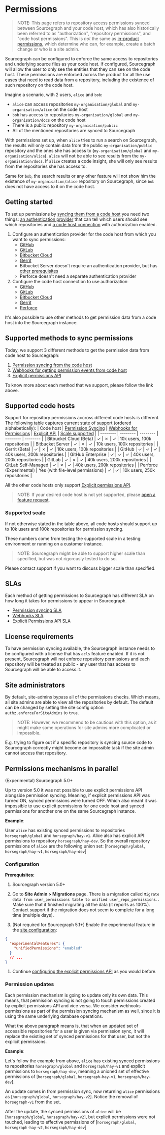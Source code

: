 # Permissions

> NOTE: This page refers to repository access permissions synced between Sourcegraph and your code host, which has also historically been referred to as "authorization", "repository permissions", and "code host permissions". This is *not* the same as [in-product permissions](/admin/access_control/), which determine who can, for example, create a batch change or who is a site admin.

Sourcegraph can be configured to enforce the same access to repositories and underlying
source files as your code host. If configured, Sourcegraph will allow the user to only
see the entities that they can see on the code host. These permissions are enforced
across the product for all the use cases that need to read data from a repository,
including the existence of such repository on the code host.

Imagine a scenario, with 2 users, `alice` and `bob`:

- `alice` can access repositories `my-organisation/global` and `my-organisation/alice` on the code host
- `bob` has access to repositories `my-organisation/global` and `my-organisation/docs` on the code host
- There is a public repository `my-organisation/public`
- All of the mentioned repositories are synced to Sourcegraph

With permissions set up, when `alice` tries to run a search on Sourcegraph, the results will only contain data from the public `my-organisation/public` repository and the ones she has access to (`my-organisation/global` and `my-organisation/alice`). `alice` will not be able to see results from the `my-organisation/docs`. If `alice` creates a code insight, she will only see results from the repositories she has access to.

Same for `bob`, the search results or any other feature will not show him the existence of `my-organisation/alice` repository on Sourcegraph, since `bob` does not have access to it on the code host.

## Getting started

To set up permissions by [syncing them from a code host](/admin/permissions/syncing) you need two things: [an authentication provider](/admin/auth/) that can tell which users should see which repositories and [a code host connection](/admin/external_service/) with authorization enabled.

1. Configure an authentication provider for the code host from which you want to sync permissions:
    - [GitHub](/admin/auth/#github)
    - [GitLab](/admin/auth/#gitlab)
    - [Bitbucket Cloud](/admin/auth/#bitbucket-cloud)
    - [Gerrit](/admin/auth/#gerrit)
    - Bitbucket Server doesn't require an authentication provider, but has [other prerequisites](/admin/external_service/bitbucket_server#prerequisites)
    - Perforce doesn't need a separate authentication provider
2. Configure the code host connection to use authorization:
    - [GitHub](/admin/external_service/github#repository-permissions)
    - [GitLab](/admin/external_service/gitlab#repository-permissions)
    - [Bitbucket Cloud](/admin/external_service/bitbucket_cloud#repository-permissions)
    - [Gerrit](/admin/external_service/gerrit#add-gerrit-as-an-authentication-provider)
    - [Perforce](/admin/repo/perforce#repository-permissions)

It's also possible to use other methods to get permission data from a code host into the Sourcegraph instance.

## Supported methods to sync permissions

Today, we support 3 different methods to get the permission data from code host to Sourcegraph:

1. [Permission syncing from the code host](/admin/permissions/syncing)
1. [Webhooks for getting permission events from code host](/admin/permissions/webhooks)
1. [Explicit permissions API](/admin/permissions/api)

To know more about each method that we support, please follow the link above.

## Supported code hosts

Support for repository permissions accross different code hosts is different. The following table captures current state of support (ordered alphabetically):
| Code host | [Permission Syncing](/admin/permissions/syncing) | [Webhooks for Permissions](/admin/permissions/webhooks) | [Explicit API](/admin/permissions/api) | [Scale supported](#supported-scale) |
| -------- | -------- | -------- | -------- | -------- |
| Bitbucket Cloud (Beta) | ✓ | ✗ | ✓ | 10k users, 100k repositories |
| Bitbucket Server | ✓ | ✗ | ✓ | 10k users, 100k repositories |
| Gerrit (Beta) | ✓ | ✗ | ✓ | 10k users, 100k repositories |
| GitHub   | ✓ | ✓ | ✓ | 40k users, 200k repositories |
| GitHub Enterprise | ✓ | ✓ | ✓ | 40k users, 200k repositories |
| GitLab | ✓ | ✗ | ✓ | 40k users, 200k repositories |
| GitLab Self-Managed | ✓ | ✗ | ✓ | 40k users, 200k repositories |
| Perforce (Experimental) | Yes (with file-level permissions) | ✓ | ✓ | 10k users, 250k repositories |

All the other code hosts only support [Explicit permissions API](/admin/permissions/api).


> NOTE: If your desired code host is not yet supported, please [open a feature request](https://github.com/sourcegraph/sourcegraph/issues/new?template=feature_request).

### Supported scale

If not otherwise stated in the table above, all code hosts should support up to 10k users and 100k repositories for permission syncing.

These numbers come from testing the supported scale in a testing environment or running on a customer instance.

> NOTE: Sourcegraph might be able to support higher scale than specified, but was not rigorously tested to do so.

Please contact support if you want to discuss bigger scale than specified.

## SLAs

Each method of getting permissions to Sourcegraph has different SLA on how long it takes for permissions to appear
in Sourcegraph.

- [Permission syncing SLA](/admin/permissions/syncing#sla)
- [Webhooks SLA](/admin/permissions/webhooks#sla)
- [Explicit Permissions API SLA](/admin/permissions/api#sla)
## License requirements

To have permission syncing available, the Sourcegraph instance needs to be configured with
a license that has `acls` feature enabled. If it is not present, Sourcegraph will not enforce
repository permissions and each repository will be treated as public - any user that has access
to Sourcegraph will be able to access it.

## Site administrators

By default, site-admins bypass all of the permissions checks. Which means, all site admins are able to
view all the repositories by default. The default can be changed by setting the site config
option `authz.enforceForSiteAdmins` to `true`.

> NOTE: However, we recommend to be cautious with this option, as it might make some operations for site admins more complicated or impossible.

E.g. trying to figure out if a specific repository is syncing source code to Sourcegraph correctly
might become an impossible task if the site admin cannot access that repository.

## Permissions mechanisms in parallel

(Experimental)
<span class="badge badge-note">Sourcegraph 5.0+</span>

Up to version 5.0 it was not possible to use explicit permissions API alongside permission syncing.
Meaning, if explicit permissions API was turned ON, synced permissions were turned OFF. Which also meant it was
impossible to use explicit permissions for one code host and synced permissions for another one on the same Sourcegraph instance.

**Example**:

User `alice` has existing synced permissions to repositories `horsegraph/global` and `horsegraph/hay-v1`.
Alice also has explicit API permissions to repository `horsegraph/hay-dev`. So the overall repository permissions
of `alice` are the following union set: [`horsegraph/global`, `horsegraph/hay-v1`, `horsegraph/hay-dev`]

### Configuration

**Prerequisites:**
1. Sourcegraph version 5.0+
1. Go to **Site Admin > Migrations** page. There is a migration called `Migrate data from user_permissions table to unified user_repo_permissions.`.
Make sure that it finished migrating all the data (it reports as 100%). Contact support if the migration does not seem to complete for a long time (multiple days).

1. (Not required for Sourcegraph 5.1+) Enable the experimental feature in the [site configuration](/admin/config/site_config):
```json
{
  "experimentalFeatures": {
    "unifiedPermissions": "enabled"
  }
  // ...
}
```
1. Continue [configuring the explicit permissions API](/admin/permissions/api#configuration) as you would before.

### Permission updates

Each permission mechanism is going to update only its own data. This means, that permission syncing is not
going to touch permissions created by explicit permissions API and vice versa. We consider webhooks permissions
as part of the permission syncing mechanism as well, since it is using the same underlying database operations.

What the above paragraph means is, that when an updated set of accessible repositories for a user is given via
permission sync, it will replace the existing set of synced permissions for that user, but not the explicit permissions.

**Example**:

Let's follow the example from above, `alice` has existing synced permissions to repositories `horsegraph/global` and `horsegraph/hay-v1`
and explicit permissions to `horsegraph/hay-dev`, meaning a unioned set of effective permissions of [`horsegraph/global`, `horsegraph-hay-v1`, `horsegraph/hay-dev`].

An update comes in from permission sync, now returning `alice` permissions as [`horsegraph/global`, `horsegraph/hay-v2`]. Notice
the removal of `horsegraph-v1` from the set.

After the update, the synced permissions of `alice` will be [`horsegraph/global`, `horsegraph/hay-v2`], but explicit permissions
were not touched, leading to effective permissions of [`horsegraph/global`, `horsegraph-hay-v2`, `horsegraph/hay-dev`]
